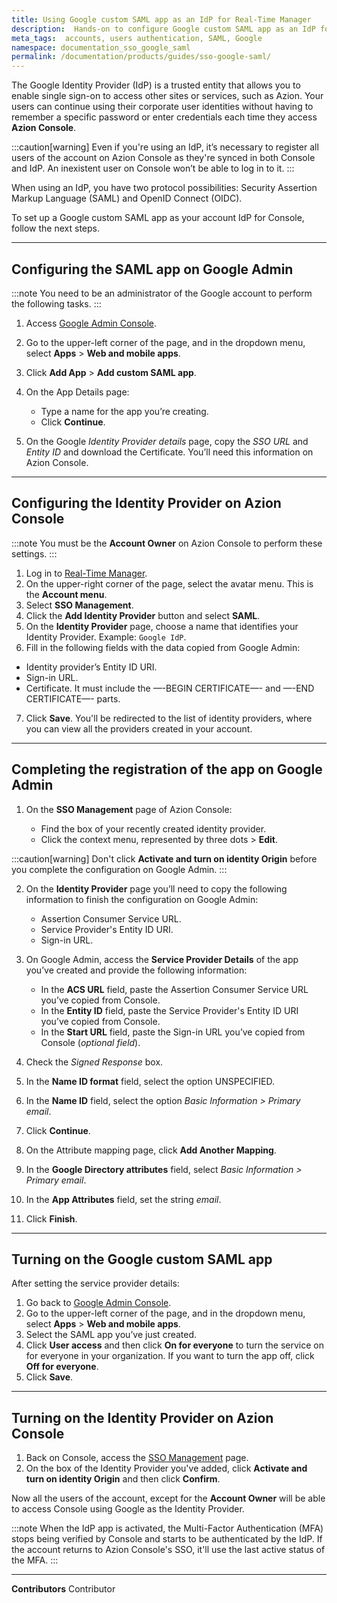 ```yaml
---
title: Using Google custom SAML app as an IdP for Real-Time Manager
description:  Hands-on to configure Google custom SAML app as an IdP for Real-Time Manager.
meta_tags:  accounts, users authentication, SAML, Google
namespace: documentation_sso_google_saml
permalink: /documentation/products/guides/sso-google-saml/
---
```


The Google Identity Provider (IdP) is a trusted entity that allows you to enable single sign-on to access other sites or services, such as Azion. Your users can continue using their corporate user identities without having to remember a specific password or enter credentials each time they access **Azion Console**. 

:::caution[warning]
Even if you're using an IdP, it’s necessary to register all users of the account on Azion Console as they're synced in both Console and IdP. An inexistent user on Console won’t be able to log in to it.
:::

When using an IdP, you have two protocol possibilities: Security Assertion Markup Language (SAML) and OpenID Connect (OIDC).

To set up a Google custom SAML app as your account IdP for Console, follow the next steps.

---

## Configuring the SAML app on Google Admin

:::note
You need to be an administrator of the Google account to perform the following tasks.
:::

1. Access [Google Admin Console](https://admin.google.com).
2. Go to the upper-left corner of the page, and in the dropdown menu, select **Apps** > **Web and mobile apps**.
3. Click **Add App** > **Add custom SAML app**.
4. On the App Details page:

    - Type a name for the app you’re creating.
    - Click **Continue**.

5. On the Google *Identity Provider details* page, copy the *SSO URL* and *Entity ID* and download the Certificate. You’ll need this information on Azion Console.

---

## Configuring the Identity Provider on Azion Console

:::note
You must be the **Account Owner** on Azion Console to perform these settings.
:::

1. Log in to [Real-Time Manager](https://console.azion.com/).
2. On the upper-right corner of the page, select the avatar menu. This is the **Account menu**.
3. Select **SSO Management**.
4. Click the **Add Identity Provider** button and select **SAML**.
5. On the **Identity Provider** page, choose a name that identifies your Identity Provider. Example: `Google IdP`.
6. Fill in the following fields with the data copied from Google Admin:

- Identity provider’s Entity ID URI.
- Sign-in URL.
- Certificate. It must include the —-BEGIN CERTIFICATE—- and —-END CERTIFICATE—- parts.

7. Click **Save**. You'll be redirected to the list of identity providers, where you can view all the providers created in your account.

---

## Completing the registration of the app on Google Admin

1. On the **SSO Management** page of Azion Console:

    - Find the box of your recently created identity provider.
    - Click the context menu, represented by three dots > **Edit**.

:::caution[warning]
Don't click **Activate and turn on identity Origin** before you complete the configuration on Google Admin.
:::

2. On the **Identity Provider** page you’ll need to copy the following information to finish the configuration on Google Admin:

    - Assertion Consumer Service URL.
    - Service Provider's Entity ID URI.
    - Sign-in URL.

3. On Google Admin, access the **Service Provider Details** of the app you’ve created and provide the following information:

    - In the **ACS URL** field, paste the Assertion Consumer Service URL you’ve copied from Console.
    - In the **Entity ID** field, paste the Service Provider's Entity ID URI you’ve copied from Console.
    - In the **Start URL** field, paste the Sign-in URL you’ve copied from Console (*optional field*).

4. Check the *Signed Response* box.
5. In the **Name ID format** field, select the option UNSPECIFIED.
6. In the **Name ID** field, select the option *Basic Information > Primary email*.
7. Click **Continue**.
8. On the Attribute mapping page, click **Add Another Mapping**.
9. In the **Google Directory attributes** field, select *Basic Information > Primary email*.
10. In the **App Attributes** field, set the string *email*.
11. Click **Finish**.

---

## Turning on the Google custom SAML app

After setting the service provider details:

1. Go back to [Google Admin Console](https://admin.google.com).
2. Go to the upper-left corner of the page, and in the dropdown menu, select **Apps** > **Web and mobile apps**.
3. Select the SAML app you’ve just created.
4. Click **User access** and then click **On for everyone** to turn the service on for everyone in your organization. If you want to turn the app off, click **Off for everyone**.
5. Click **Save**.

---

## Turning on the Identity Provider on Azion Console

1. Back on Console, access the [SSO Management](https://console.azion.com/iam/sso/identity-providers) page.
2. On the box of the Identity Provider you've added, click **Activate and turn on identity Origin** and then click **Confirm**.

Now all the users of the account, except for the **Account Owner** will be able to access Console using Google as the Identity Provider.

:::note
When the IdP app is activated, the Multi-Factor Authentication (MFA) stops being verified by Console and starts to be authenticated by the IdP. If the account returns to Azion Console's SSO, it'll use the last active status of the MFA.
:::

---


**Contributors** <ContributorList>Contributor</ContributorList>
